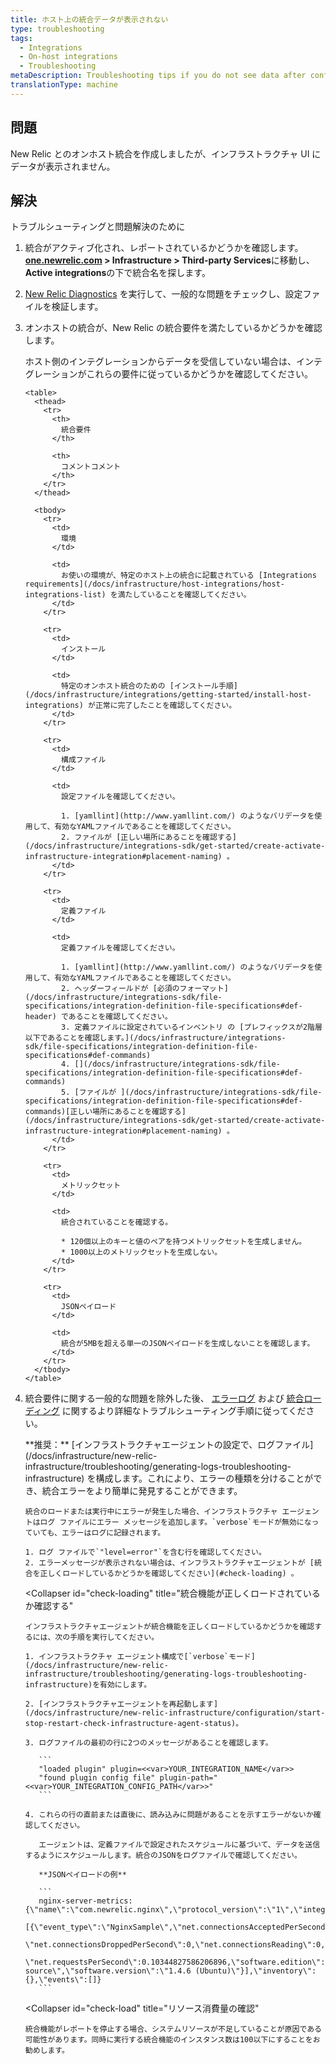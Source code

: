 ```yaml
---
title: ホスト上の統合データが表示されない
type: troubleshooting
tags:
  - Integrations
  - On-host integrations
  - Troubleshooting
metaDescription: Troubleshooting tips if you do not see data after configuring your on-host New Relic infrastructure integration.
translationType: machine
---
```


## 問題

New Relic とのオンホスト統合を作成しましたが、インフラストラクチャ UI にデータが表示されません。

## 解決

トラブルシューティングと問題解決のために

1. 統合がアクティブ化され、レポートされているかどうかを確認します。**[one.newrelic.com](https://one.newrelic.com/all-capabilities) > Infrastructure > Third-party Services**に移動し、 **Active integrations**の下で統合名を探します。

2. [New Relic Diagnostics](/docs/agents/manage-apm-agents/troubleshooting/new-relic-diagnostics) を実行して、一般的な問題をチェックし、設定ファイルを検証します。

3. オンホストの統合が、New Relic の統合要件を満たしているかどうかを確認します。

   <CollapserGroup>
     <Collapser
       id="requirements"
       title="統合要件のトラブルシューティング"
     >
       ホスト側のインテグレーションからデータを受信していない場合は、インテグレーションがこれらの要件に従っているかどうかを確認してください。

       <table>
         <thead>
           <tr>
             <th>
               統合要件
             </th>

             <th>
               コメントコメント
             </th>
           </tr>
         </thead>

         <tbody>
           <tr>
             <td>
               環境
             </td>

             <td>
               お使いの環境が、特定のホスト上の統合に記載されている [Integrations requirements](/docs/infrastructure/host-integrations/host-integrations-list) を満たしていることを確認してください。
             </td>
           </tr>

           <tr>
             <td>
               インストール
             </td>

             <td>
               特定のオンホスト統合のための [インストール手順](/docs/infrastructure/integrations/getting-started/install-host-integrations) が正常に完了したことを確認してください。
             </td>
           </tr>

           <tr>
             <td>
               構成ファイル
             </td>

             <td>
               設定ファイルを確認してください。

               1. [yamllint](http://www.yamllint.com/) のようなバリデータを使用して、有効なYAMLファイルであることを確認してください。
               2. ファイルが [正しい場所にあることを確認する](/docs/infrastructure/integrations-sdk/get-started/create-activate-infrastructure-integration#placement-naming) 。
             </td>
           </tr>

           <tr>
             <td>
               定義ファイル
             </td>

             <td>
               定義ファイルを確認してください。

               1. [yamllint](http://www.yamllint.com/) のようなバリデータを使用して、有効なYAMLファイルであることを確認してください。
               2. ヘッダーフィールドが [必須のフォーマット](/docs/infrastructure/integrations-sdk/file-specifications/integration-definition-file-specifications#def-header) であることを確認してください。
               3. 定義ファイルに設定されているインベントリ の [プレフィックスが2階層以下であることを確認します。](/docs/infrastructure/integrations-sdk/file-specifications/integration-definition-file-specifications#def-commands)
               4. [](/docs/infrastructure/integrations-sdk/file-specifications/integration-definition-file-specifications#def-commands)
               5. [ファイルが ](/docs/infrastructure/integrations-sdk/file-specifications/integration-definition-file-specifications#def-commands)[正しい場所にあることを確認する](/docs/infrastructure/integrations-sdk/get-started/create-activate-infrastructure-integration#placement-naming) 。
             </td>
           </tr>

           <tr>
             <td>
               メトリックセット
             </td>

             <td>
               統合されていることを確認する。

               * 120個以上のキーと値のペアを持つメトリックセットを生成しません。
               * 1000以上のメトリックセットを生成しない。
             </td>
           </tr>

           <tr>
             <td>
               JSONペイロード
             </td>

             <td>
               統合が5MBを超える単一のJSONペイロードを生成しないことを確認します。
             </td>
           </tr>
         </tbody>
       </table>
     </Collapser>
   </CollapserGroup>

4. 統合要件に関する一般的な問題を除外した後、 [エラーログ](#check-errors) および [統合ローディング](#check-loading) に関するより詳細なトラブルシューティング手順に従ってください。

   <CollapserGroup>
     <Collapser
       id="check-errors"
       title="エラーメッセージを統合ログファイルで確認する"
     >
       **推奨：** [インフラストラクチャエージェントの設定で、ログファイル](/docs/infrastructure/new-relic-infrastructure/troubleshooting/generating-logs-troubleshooting-infrastructure) を構成します。これにより、エラーの種類を分けることができ、統合エラーをより簡単に発見することができます。

       統合のロードまたは実行中にエラーが発生した場合、インフラストラクチャ エージェントはログ ファイルにエラー メッセージを追加します。`verbose`モードが無効になっていても、エラーはログに記録されます。

       1. ログ ファイルで`"level=error"`を含む行を確認してください。
       2. エラーメッセージが表示されない場合は、インフラストラクチャエージェントが [統合を正しくロードしているかどうかを確認してください](#check-loading) 。
     </Collapser>

     <Collapser
       id="check-loading"
       title="統合機能が正しくロードされているか確認する"
     >
       インフラストラクチャエージェントが統合機能を正しくロードしているかどうかを確認するには、次の手順を実行してください。

       1. インフラストラクチャ エージェント構成で[`verbose`モード](/docs/infrastructure/new-relic-infrastructure/troubleshooting/generating-logs-troubleshooting-infrastructure)を有効にします。

       2. [インフラストラクチャエージェントを再起動します](/docs/infrastructure/new-relic-infrastructure/configuration/start-stop-restart-check-infrastructure-agent-status)。

       3. ログファイルの最初の行に2つのメッセージがあることを確認します。

          ```
          "loaded plugin" plugin=<<var>YOUR_INTEGRATION_NAME</var>>
          "found plugin config file" plugin-path="<<var>YOUR_INTEGRATION_CONFIG_PATH</var>>"
          ```

       4. これらの行の直前または直後に、読み込みに問題があることを示すエラーがないか確認してください。

          エージェントは、定義ファイルで設定されたスケジュールに基づいて、データを送信するようにスケジュールします。統合のJSONをログファイルで確認してください。

          **JSONペイロードの例**

          ```
          nginx-server-metrics: {\"name\":\"com.newrelic.nginx\",\"protocol_version\":\"1\",\"integration_version\":\"0.5.0\",\"metrics\":
          [{\"event_type\":\"NginxSample\",\"net.connectionsAcceptedPerSecond\":0.10344827586206896,\"net.connectionsActive\":1,
          \"net.connectionsDroppedPerSecond\":0,\"net.connectionsReading\":0,\"net.connectionsWaiting\":0,\"net.connectionsWriting\":1,
          \"net.requestsPerSecond\":0.10344827586206896,\"software.edition\":\"open source\",\"software.version\":\"1.4.6 (Ubuntu)\"}],\"inventory\":{},\"events\":[]}
          ```
     </Collapser>

     <Collapser
       id="check-load"
       title="リソース消費量の確認"
     >
       統合機能がレポートを停止する場合、システムリソースが不足していることが原因である可能性があります。同時に実行する統合機能のインスタンス数は100以下にすることをお勧めします。
     </Collapser>
   </CollapserGroup>